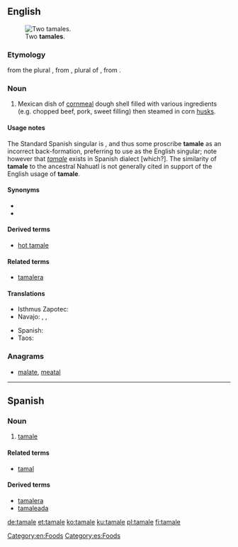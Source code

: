 ==English==
{{wikipedia|tamale}}
[[File:Tamales.jpg|thumb|Two '''tamales'''.]]

===Etymology===
{{back-form|en|nodot=1}} from the plural {{m|en|tamales}}, from {{etyl|es|en}} {{m|es|tamales}}, plural of {{m|es|tamal}}, from {{etyl|nah|en}} {{m|nah|tamalli||wrapped}}.

===Noun===
{{en-noun}}

# Mexican dish of [[cornmeal]] dough shell filled with various ingredients (e.g. chopped beef, pork, sweet filling) then steamed in corn [[husks]].

====Usage notes====
The Standard Spanish singular is {{m|es|tamal}}, and thus some proscribe '''tamale''' as an incorrect back-formation, preferring to use {{m|en|tamal}} as the English singular; note however that ''[[#Spanish|tamale]]'' exists in Spanish dialect [which?]. The similarity of '''tamale''' to the ancestral Nahuatl {{m|nah|tamalli}} is not generally cited in support of the English usage of '''tamale'''.

====Synonyms====
* {{l|en|humita}}
* {{l|en|tamal}}

====Derived terms====
* [[hot tamale]]

====Related terms====
* [[tamalera]]

====Translations====
{{trans-top|Mexican dish}}
* Isthmus Zapotec: {{t|zai|gueta guu}}
* Navajo: {{t|nv|ałchʼįʼ beʼestłʼóní}}, {{t|nv|Naakaii bintsidígoʼí}}, {{t|nv|nijiloʼí}}
{{trans-mid}}
* Spanish: {{t+|es|tamal|m}}
* Taos: {{t|twf|tomòli’ína}}
{{trans-bottom}}

===Anagrams===
* [[malate#English|malate]], [[meatal#English|meatal]]

[[Category:en:Foods]]

----

==Spanish==

===Noun===
{{es-noun|m}}

# {{label|es|dialect}} [[#English|tamale]]

====Related terms====
* [[tamal]]

====Derived terms====
* [[tamalera]]
* [[tamaleada]]

[[Category:es:Foods]]

[[de:tamale]]
[[et:tamale]]
[[ko:tamale]]
[[ku:tamale]]
[[pl:tamale]]
[[fi:tamale]]